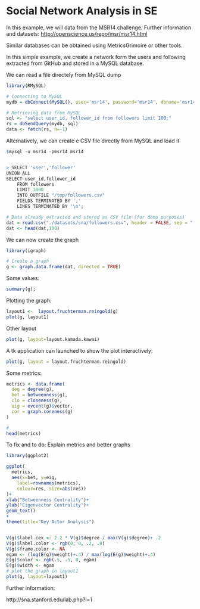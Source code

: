 
# Social Network Analysis in SE


In this example, we will data from the MSR14 challenge. Further information and datasets:
[http://openscience.us/repo/msr/msr14.html](http://openscience.us/repo/msr/msr14.html)

Similar databases can be obtained using MetricsGrimoire or other tools.

In this simple example, we create a network form the users and following extracted from GitHub and stored in a MySQL database.

We can read a file directely from MySQL dump 

```r
library(RMySQL)

# Connecting to MySQL
mydb = dbConnect(MySQL(), user='msr14', password='msr14', dbname='msr14', host='localhost')

# Retrieving data from MySQL
sql <- "select user_id, follower_id from followers limit 100;"
rs = dbSendQuery(mydb, sql)
data <- fetch(rs, n=-1)
```

Alternatively, we can create e CSV file directly from MySQL and load it

```r

$mysql -u msr14 -pmsr14 msr14


> SELECT 'user','follower'
UNION ALL
SELECT user_id,follower_id 
	FROM followers 
	LIMIT 1000 
	INTO OUTFILE "/tmp/followers.csv"
	FIELDS TERMINATED BY ','
	LINES TERMINATED BY '\n';
```

```r
# Data already extracted and stored as CSV file (for demo purposes)
dat = read.csv("./datasets/sna/followers.csv", header = FALSE, sep = ",")
dat <- head(dat,100)
```

We can now create the graph

```r
library(igraph)
```

```r
# Create a graph
g <- graph.data.frame(dat, directed = TRUE)
```


Some values:
```r
summary(g); 
```


Plotting the graph:


```r
layout1 <-  layout.fruchterman.reingold(g)
plot(g, layout1)
```


Other layout
```r
plot(g, layout=layout.kamada.kawai)
```

A tk application can launched to show the plot interactively:
```r
plot(g, layout = layout.fruchterman.reingold)
```


Some metrics:
```r
metrics <- data.frame(
  deg = degree(g),
  bet = betweenness(g),
  clo = closeness(g),
  eig = evcent(g)$vector,
  cor = graph.coreness(g)
)

#
head(metrics)
```



To fix and to do: Explain metrics and better graphs

```r
library(ggplot2)

ggplot(
  metrics,
  aes(x=bet, y=eig,
    label=rownames(metrics),
    colour=res, size=abs(res))
)+
xlab("Betweenness Centrality")+
ylab("Eigenvector Centrality")+
geom_text()
+
theme(title="Key Actor Analysis")


V(g)$label.cex <- 2.2 * V(g)$degree / max(V(g)$degree)+ .2
V(g)$label.color <- rgb(0, 0, .2, .8)
V(g)$frame.color <- NA
egam <- (log(E(g)$weight)+.4) / max(log(E(g)$weight)+.4)
E(g)$color <- rgb(.5, .5, 0, egam)
E(g)$width <- egam
# plot the graph in layout1
plot(g, layout=layout1)
```

Further information:

http://sna.stanford.edu/lab.php?l=1


